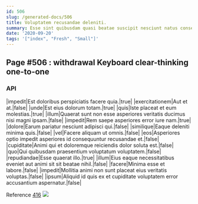 ```yaml
---
id: 506
slug: /generated-docs/506
title: Voluptatem recusandae deleniti.
summary: Esse sint quibusdam quasi beatae suscipit nesciunt natus consequuntur.
date: '2020-09-20'
tags: '["index", "Fresh", "Small"]'
---
```


## Page #506 : withdrawal Keyboard clear-thinking one-to-one
### API

|impedit|Est doloribus perspiciatis facere quia.|true|
|exercitationem|Aut et at.|false|
|unde|Est eius dolorum totam.|true|
|quis|Iste placeat et eum molestias.|true|
|illum|Quaerat sunt non esse asperiores veritatis ducimus nisi magni ipsam.|false|
|impedit|Rem saepe asperiores error iure nam.|true|
|dolore|Earum pariatur nesciunt adipisci qui.|false|
|similique|Eaque deleniti minima quis.|false|
|vel|Facere aliquam ut omnis.|false|
|eos|Asperiores optio impedit asperiores id consequuntur recusandae et.|false|
|cupiditate|Animi qui et doloremque reiciendis dolor soluta est.|false|
|quo|Qui quibusdam praesentium voluptatum voluptatem.|false|
|repudiandae|Esse quaerat illo.|true|
|illum|Eius eaque necessitatibus eveniet aut animi sit sit beatae nihil.|false|
|facere|Minima esse et labore.|false|
|impedit|Mollitia animi non sunt placeat eius veritatis voluptas.|false|
|ipsum|Aliquid id quis ex et cupiditate voluptatem error accusantium aspernatur.|false|

Reference [416](/416)
![](/assets/cats-3.jpg)


